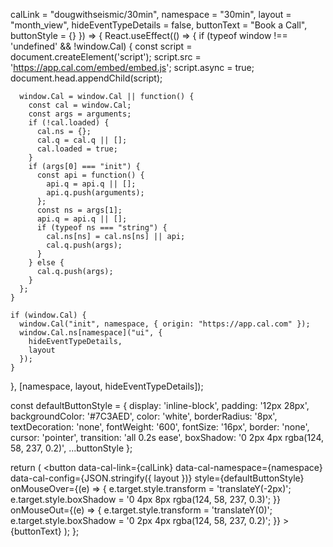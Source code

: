   calLink = "dougwithseismic/30min",
  namespace = "30min",
  layout = "month_view",
  hideEventTypeDetails = false,
  buttonText = "Book a Call",
  buttonStyle = {}
}) => {
  React.useEffect(() => {
    if (typeof window !== 'undefined' && !window.Cal) {
      const script = document.createElement('script');
      script.src = 'https://app.cal.com/embed/embed.js';
      script.async = true;
      document.head.appendChild(script);

      window.Cal = window.Cal || function() {
        const cal = window.Cal;
        const args = arguments;
        if (!cal.loaded) {
          cal.ns = {};
          cal.q = cal.q || [];
          cal.loaded = true;
        }
        if (args[0] === "init") {
          const api = function() {
            api.q = api.q || [];
            api.q.push(arguments);
          };
          const ns = args[1];
          api.q = api.q || [];
          if (typeof ns === "string") {
            cal.ns[ns] = cal.ns[ns] || api;
            cal.q.push(args);
          }
        } else {
          cal.q.push(args);
        }
      };
    }

    if (window.Cal) {
      window.Cal("init", namespace, { origin: "https://app.cal.com" });
      window.Cal.ns[namespace]("ui", {
        hideEventTypeDetails,
        layout
      });
    }
  }, [namespace, layout, hideEventTypeDetails]);

  const defaultButtonStyle = {
    display: 'inline-block',
    padding: '12px 28px',
    backgroundColor: '#7C3AED',
    color: 'white',
    borderRadius: '8px',
    textDecoration: 'none',
    fontWeight: '600',
    fontSize: '16px',
    border: 'none',
    cursor: 'pointer',
    transition: 'all 0.2s ease',
    boxShadow: '0 2px 4px rgba(124, 58, 237, 0.2)',
    ...buttonStyle
  };

  return (
    <button
      data-cal-link={calLink}
      data-cal-namespace={namespace}
      data-cal-config={JSON.stringify({ layout })}
      style={defaultButtonStyle}
      onMouseOver={(e) => {
        e.target.style.transform = 'translateY(-2px)';
        e.target.style.boxShadow = '0 4px 8px rgba(124, 58, 237, 0.3)';
      }}
      onMouseOut={(e) => {
        e.target.style.transform = 'translateY(0)';
        e.target.style.boxShadow = '0 2px 4px rgba(124, 58, 237, 0.2)';
      }}
    >
      {buttonText}
    </button>
  );
};